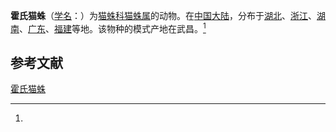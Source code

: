 {{Speciesbox
| name = 霍氏猫蛛
| status = 
| status_system = 
| image = 
| genus = Oxyopes
| species = hotingchiehi
| authority = (Schenkel, 1963)<ref name='id14169'>{{cite web| url =http://www.bioinfo.cn/db05/BjdwSpecies.php?action=view&id=14169| title =霍氏猫蛛| work =《中国动物物种编目数据库》| publisher =中国科学院微生物研究所| author =中国科学院动物研究所| accessdate =2009-04-28| deadurl =yes| archiveurl =https://web.archive.org/web/20160305094314/http://www.bioinfo.cn/db05/BjdwSpecies.php?action=view&id=14169| archivedate =2016-03-05}}</ref>
}}

'''霍氏猫蛛'''（[[学名|学名]]：{{lang|la|''Oxyopes hotingchiehi''}}）为[[猫蛛科|猫蛛科]][[猫蛛属|猫蛛属]]的动物。在[[中国大陆|中国大陆]]，分布于[[湖北|湖北]]、[[浙江|浙江]]、[[湖南|湖南]]、[[广东|广东]]、[[福建|福建]]等地。该物种的模式产地在武昌。<ref name='id14169'/>

== 参考文献 ==
{{reflist}}

{{Wikispecies|Oxyopes hotingchiehi}}
{{Taxonbar|from=Q2101327}}

[[Category:猫蛛属|霍氏猫蛛]]


{{蜘蛛小作品}}